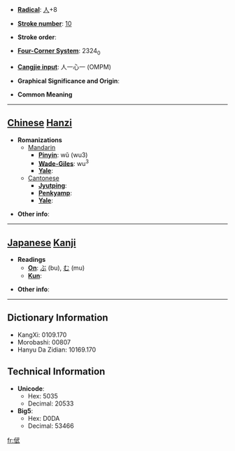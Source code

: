 * '''[[Wiktionary:Chinese radical index| Radical]]''': [[Wiktionary:Chinese radical index 人|人]]+8

* '''[[Wiktionary:Chinese total strokes index|Stroke number]]''': [[Wiktionary:Chinese total strokes index 10|10]]

* '''Stroke order''': 

* '''[[Wiktionary:Chinese four corner index|Four-Corner System]]''': 2324<sub>0</sub>

* '''[[Wiktionary:Chinese Cangjie index|Cangjie input]]''': 人一心一 (OMPM)

* '''Graphical Significance and Origin''': 

* '''Common Meaning'''

----

== [[Chinese]] [[Hanzi]] ==

* '''Romanizations'''
** [[Mandarin]]
*** '''[[Pinyin]]''': wǔ (wu3)
*** '''[[Wade-Giles]]''': wu<sup>3</sup>
*** '''[[Yale]]''': 
**[[Cantonese]]
***'''[[Jyutping]]''':
***'''[[Penkyamp]]''': 
***'''[[Yale]]''': 

* '''Other info''': 

----

== [[Japanese]] [[Kanji]] ==

* '''Readings'''
** '''[[On]]''': [[ぶ]] (bu), [[む]] (mu)
** '''[[Kun]]''': 

* '''Other info''':  

----

== Dictionary Information ==

* KangXi: 0109.170
* Morobashi: 00807
* Hanyu Da Zidian: 10169.170

== Technical Information ==

* '''Unicode''':
** Hex: 5035
** Decimal: 20533
* '''Big5''':
** Hex: D0DA
** Decimal: 53466

[[fr:倵]]